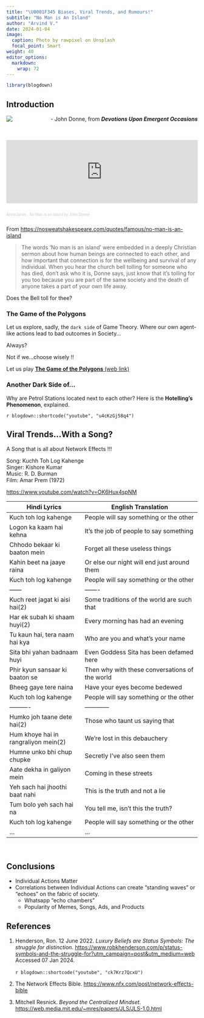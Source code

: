 ```yaml
---
title: "\U0001F345 Biases, Viral Trends, and Rumours!"
subtitle: "No Man is An Island"
author: "Arvind V."
date: 2024-01-04
image:
  caption: Photo by rawpixel on Unsplash
  focal_point: Smart
weight: 40
editor_options: 
  markdown: 
    wrap: 72
---
```


```r
library(blogdown)
```

## Introduction

![](donne.png)
  [- John Donne, from ***Devotions Upon Emergent Occasions***]{style="float:right"}
  
<br>
<br>
<iframe width="100%" height="166" scrolling="no" frameborder="no" allow="autoplay" src="https://w.soundcloud.com/player/?url=https%3A//api.soundcloud.com/tracks/1219217278&amp;color=ff5500&amp;show_teaser=true%3F">

</iframe>

::: {style="font-size: 10px; color: #cccccc;line-break: anywhere;word-break: normal;overflow: hidden;white-space: nowrap;text-overflow: ellipsis; font-family: Interstate,Lucida Grande,Lucida Sans Unicode,Lucida Sans,Garuda,Verdana,Tahoma,sans-serif;font-weight: 100;"}
<a href="https://soundcloud.com/anton-jarvis-206182017" title="Anton Jarvis" target="_blank" style="color: #cccccc; text-decoration: none;">AntonJarvis</a> ·
<a href="https://soundcloud.com/anton-jarvis-206182017/no-man-is-an-island-by-john-donne" title="No Man is an Island by John Donne" target="_blank" style="color: #cccccc; text-decoration: none;">No
Man is an Island by John Donne</a>
:::

From <u><https://nosweatshakespeare.com/quotes/famous/no-man-is-an-island></u>

>The words ‘No man is an island’ were embedded in a deeply Christian sermon about how human beings are connected to each other, and how important that connection is for the wellbeing and survival of any individual. When you hear the church bell tolling for someone who has died, don’t ask who it is, Donne says, just know that it’s tolling for you too because you are part of the same society and the death of anyone takes a part of your own life away.

Does the Bell toll for thee?


### The Game of the Polygons

Let us explore, sadly, the `dark side` of Game Theory. Where our own
agent-like actions lead to bad outcomes in Society...

Always?

Not if we...choose wisely !!

Let us play <u>**The Game of the Polygons** [(web
link)](https://ncase.me/polygons/)</u>

### Another Dark Side of...

Why are Petrol Stations located next to each other? Here is the
**Hotelling's Phenomenon**, explained.\

`r blogdown::shortcode("youtube", "u4cKzGj58q4")` <br>



## Viral Trends...With a Song?

A Song that is all about Network Effects !!!

Song: Kuchh Toh Log Kahenge\
Singer: Kishore Kumar\
Music: R. D. Burman\
Film: Amar Prem (1972)\

<u><https://www.youtube.com/watch?v=OK6Hux4spNM></u>

Hindi Lyrics | English Translation
-------------|--------------------
Kuch toh log kahenge	|People will say something or the other
Logon ka kaam hai kehna	| It's the job of people to say something
Chhodo bekaar ki baaton mein |	Forget all these useless things
Kahin beet na jaaye raina	| Or else our night will end just around them
Kuch toh log kahenge |	People will say something or the other
------ | -------
Kuch reet jagat ki aisi hai(2) |	Some traditions of the world are such that
Har ek subah ki shaam huyi(2) | Every morning has had an evening
Tu kaun hai, tera naam hai kya| Who are you and what's your name
Sita bhi yahan badnaam huyi |Even Goddess Sita has been defamed here
Phir kyun sansaar ki baaton se | Then why with these conversations of the world
Bheeg gaye tere naina | Have your eyes become bedewed
Kuch toh log kahenge | People will say something or the other
---------- | ------------
Humko joh taane dete hai(2) |	Those who taunt us saying that
Hum khoye hai in rangraliyon mein(2) |	We're lost in this debauchery
Humne unko bhi chup chupke | Secretly I've also seen them
Aate dekha in galiyon mein| Coming in these streets
Yeh sach hai jhoothi baat nahi | This is the truth and not a lie
Tum bolo yeh sach hai na | You tell me, isn't this the truth?
Kuch toh log kahenge | People will say something or the other
... | ...


<br>


## Conclusions

- Individual Actions Matter
- Correlations between Individual Actions can create "standing waves" or "echoes" on the fabric of society.
  * Whatsapp "echo chambers"
  * Popularity of Memes, Songs, Ads, and Products

## References

1. Henderson, Ron. 12 June 2022. *Luxury Beliefs are Status Symbols: The struggle for distinction*. <u><https://www.robkhenderson.com/p/status-symbols-and-the-struggle-for?utm_campaign=post&utm_medium=web></u> Accessed 07 Jan 2024.\
<br>
`r blogdown::shortcode("youtube", "ck7Krz7QcxU")`
<br>

1. The Network Effects Bible. <u><https://www.nfx.com/post/network-effects-bible></u>

1. Mitchell Resnick. *Beyond the Centralized Mindset*. <u><https://web.media.mit.edu/~mres/papers/JLS/JLS-1.0.html></u>

